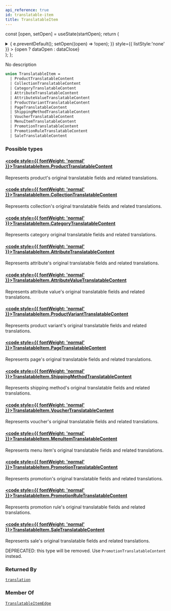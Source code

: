 ```yaml
---
api_reference: true
id: translatable-item
title: TranslatableItem
---
```






const [open, setOpen] = useState(startOpen);
return (
<details {...(open ? { open: true } : {})} className="details" style={{ border:'none', boxShadow:'none', background:'var(--ifm-background-color)' }}>
<summary
onClick={(e) => {
e.preventDefault();
setOpen((open) => !open);
}}
style={{ listStyle:'none' }} >
{open ? dataOpen : dataClose}
</summary>
{open && children}
</details>
);
};

No description

```graphql
union TranslatableItem =
  | ProductTranslatableContent
  | CollectionTranslatableContent
  | CategoryTranslatableContent
  | AttributeTranslatableContent
  | AttributeValueTranslatableContent
  | ProductVariantTranslatableContent
  | PageTranslatableContent
  | ShippingMethodTranslatableContent
  | VoucherTranslatableContent
  | MenuItemTranslatableContent
  | PromotionTranslatableContent
  | PromotionRuleTranslatableContent
  | SaleTranslatableContent
```

### Possible types

#### [<code style={{ fontWeight: 'normal' }}>TranslatableItem.<b>ProductTranslatableContent</b></code>](../../../api-reference/products/objects/product-translatable-content.mdx) <Badge class="badge badge--secondary" text="object"/> <Badge class="badge badge--secondary" text="products"/>

Represents product's original translatable fields and related translations.

#### [<code style={{ fontWeight: 'normal' }}>TranslatableItem.<b>CollectionTranslatableContent</b></code>](../../../api-reference/products/objects/collection-translatable-content.mdx) <Badge class="badge badge--secondary" text="object"/> <Badge class="badge badge--secondary" text="products"/>

Represents collection's original translatable fields and related translations.

#### [<code style={{ fontWeight: 'normal' }}>TranslatableItem.<b>CategoryTranslatableContent</b></code>](../../../api-reference/products/objects/category-translatable-content.mdx) <Badge class="badge badge--secondary" text="object"/> <Badge class="badge badge--secondary" text="products"/>

Represents category original translatable fields and related translations.

#### [<code style={{ fontWeight: 'normal' }}>TranslatableItem.<b>AttributeTranslatableContent</b></code>](../../../api-reference/attributes/objects/attribute-translatable-content.mdx) <Badge class="badge badge--secondary" text="object"/> <Badge class="badge badge--secondary" text="attributes"/>

Represents attribute's original translatable fields and related translations.

#### [<code style={{ fontWeight: 'normal' }}>TranslatableItem.<b>AttributeValueTranslatableContent</b></code>](../../../api-reference/attributes/objects/attribute-value-translatable-content.mdx) <Badge class="badge badge--secondary" text="object"/> <Badge class="badge badge--secondary" text="attributes"/>

Represents attribute value's original translatable fields and related translations.

#### [<code style={{ fontWeight: 'normal' }}>TranslatableItem.<b>ProductVariantTranslatableContent</b></code>](../../../api-reference/products/objects/product-variant-translatable-content.mdx) <Badge class="badge badge--secondary" text="object"/> <Badge class="badge badge--secondary" text="products"/>

Represents product variant's original translatable fields and related translations.

#### [<code style={{ fontWeight: 'normal' }}>TranslatableItem.<b>PageTranslatableContent</b></code>](../../../api-reference/pages/objects/page-translatable-content.mdx) <Badge class="badge badge--secondary" text="object"/> <Badge class="badge badge--secondary" text="pages"/>

Represents page's original translatable fields and related translations.

#### [<code style={{ fontWeight: 'normal' }}>TranslatableItem.<b>ShippingMethodTranslatableContent</b></code>](../../../api-reference/shipping/objects/shipping-method-translatable-content.mdx) <Badge class="badge badge--secondary" text="object"/> <Badge class="badge badge--secondary" text="shipping"/>

Represents shipping method's original translatable fields and related translations.

#### [<code style={{ fontWeight: 'normal' }}>TranslatableItem.<b>VoucherTranslatableContent</b></code>](../../../api-reference/discounts/objects/voucher-translatable-content.mdx) <Badge class="badge badge--secondary" text="object"/> <Badge class="badge badge--secondary" text="discounts"/>

Represents voucher's original translatable fields and related translations.

#### [<code style={{ fontWeight: 'normal' }}>TranslatableItem.<b>MenuItemTranslatableContent</b></code>](../../../api-reference/menu/objects/menu-item-translatable-content.mdx) <Badge class="badge badge--secondary" text="object"/> <Badge class="badge badge--secondary" text="menu"/>

Represents menu item's original translatable fields and related translations.

#### [<code style={{ fontWeight: 'normal' }}>TranslatableItem.<b>PromotionTranslatableContent</b></code>](../../../api-reference/discounts/objects/promotion-translatable-content.mdx) <Badge class="badge badge--secondary" text="object"/> <Badge class="badge badge--secondary" text="discounts"/>

Represents promotion's original translatable fields and related translations.

#### [<code style={{ fontWeight: 'normal' }}>TranslatableItem.<b>PromotionRuleTranslatableContent</b></code>](../../../api-reference/discounts/objects/promotion-rule-translatable-content.mdx) <Badge class="badge badge--secondary" text="object"/> <Badge class="badge badge--secondary" text="discounts"/>

Represents promotion rule's original translatable fields and related translations.

#### [<code style={{ fontWeight: 'normal' }}>TranslatableItem.<b>SaleTranslatableContent</b></code>](../../../api-reference/discounts/objects/sale-translatable-content.mdx) <Badge class="badge badge--secondary" text="object"/> <Badge class="badge badge--secondary" text="discounts"/>

Represents sale's original translatable fields and related translations.

DEPRECATED: this type will be removed. Use `PromotionTranslatableContent` instead.

### Returned By

[`translation`](../../../api-reference/miscellaneous/queries/translation.mdx) <Badge class="badge badge--secondary" text="query"/>

### Member Of

[`TranslatableItemEdge`](../../../api-reference/miscellaneous/objects/translatable-item-edge.mdx) <Badge class="badge badge--secondary" text="object"/>
